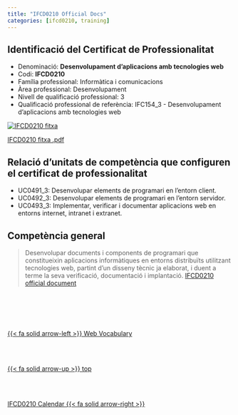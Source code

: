 ```yaml
---
title: "IFCD0210 Official Docs"
categories: [ifcd0210, training] 
---
```


## Identificació del Certificat de Professionalitat
- Denominació: **Desenvolupament d'aplicacions amb tecnologies web**
- Codi: **IFCD0210**
- Família professional: Informàtica i comunicacions
- Àrea professional: Desenvolupament
- Nivell de qualificació professional: 3
- Qualificació professional de referència: IFC154_3 - Desenvolupament d'aplicacions amb tecnologies web


[![IFCD0210 fitxa](/images/ifcd0210/ifcd0210_ftixa.png)](/ifcd0210/IFCD0210_ficha.pdf){#ifcd0210-fitxa}

[IFCD0210 fitxa .pdf](/ifcd0210/IFCD0210_ficha.pdf)

## Relació d'unitats de competència que configuren el certificat de professionalitat
- UC0491_3: Desenvolupar elements de programari en l'entorn client.
- UC0492_3: Desenvolupar elements de programari en l'entorn servidor.
- UC0493_3: Implementar, verificar i documentar aplicacions web en entorns internet,
intranet i extranet.

## Competència general
> Desenvolupar documents i components de programari que constitueixin aplicacions informàtiques en entorns distribuïts utilitzant tecnologies web, partint d'un disseny tècnic ja elaborat, i duent a terme la seva verificació, documentació i implantació. [IFCD0210 official document](https://serveiocupacio.gencat.cat/web/.content/20_millorar-el-perfil/programes-formatius/ca/IFCD0210-cat.pdf)


<!--- navLinks -->
<br><br>
<div class=row>
<br>
<div class='column left previous'>
<br>
[{{< fa solid arrow-left >}} Web Vocabulary](/vocabulary/vocab-web.qmd)
<br>
</div>
<br>
<div class='column center'>
<br>
[{{< fa solid arrow-up >}} top](#top)
<br>
</div>
<br>
<div class='column right next'>
<br>
[IFCD0210 Calendar  {{< fa solid arrow-right >}}](/ifcd0210/ifcd0210calendar.qmd)
<br>
</div>
<br>
</div>
